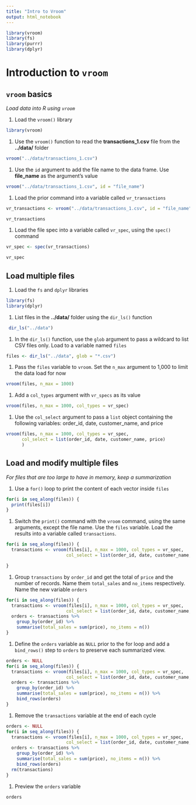 ```yaml
---
title: "Intro to Vroom"
output: html_notebook
---
```


```r
library(vroom)
library(fs)
library(purrr)
library(dplyr)
```

# Introduction to `vroom`

## `vroom` basics
*Load data into R using `vroom`*

1. Load the `vroom()` library
  ```r
  library(vroom)
  ```

1. Use the `vroom()` function to read the **transactions_1.csv** file from the **../data/** folder
```r
vroom("../data/transactions_1.csv")
```

1. Use the `id` argument to add the file name to the data frame.  Use **file_name** as the argument's value
```r
vroom("../data/transactions_1.csv", id = "file_name")
```

1. Load the prior command into a variable called `vr_transactions`
```r
vr_transactions <- vroom("../data/transactions_1.csv", id = "file_name")

vr_transactions
```

1. Load the file spec into a variable called `vr_spec`, using the `spec()` command
```r
vr_spec <- spec(vr_transactions)

vr_spec
```

## Load multiple files

1. Load the `fs` and `dplyr` libraries
```r
library(fs)
library(dplyr)
```

1. List files in the **../data/** folder using the `dir_ls()` function
```r
 dir_ls("../data")
```

1. In the `dir_ls()` function, use the `glob` argument to pass a wildcard to list CSV files only. Load to a variable named `files`
```r
files <- dir_ls("../data", glob = "*.csv")
```

1. Pass the `files` variable to `vroom`. Set the `n_max` argument to 1,000 to limit the data load for now
```r
vroom(files, n_max = 1000)
```

1. Add a `col_types` argument with `vr_specs` as its value
```r
vroom(files, n_max = 1000, col_types = vr_spec)
```

1. Use the `col_select` argument to pass a `list` object containing the following variables: order_id, date, customer_name, and price
```r
vroom(files, n_max = 1000, col_types = vr_spec,
      col_select = list(order_id, date, customer_name, price)
      )
```

## Load and modify multiple files
*For files that are too large to have in memory, keep a summarization*

1. Use a `for()` loop to print the content of each vector inside `files`
```r
for(i in seq_along(files)) {
  print(files[i])
}
```

1. Switch the `print()` command with the `vroom` command, using the same arguments, except the file name.  Use the `files` variable.  Load the results into a variable called `transactions`. 
```r
for(i in seq_along(files)) {
  transactions <- vroom(files[i], n_max = 1000, col_types = vr_spec, 
                       col_select = list(order_id, date, customer_name, price))

}
```

1. Group `transactions` by `order_id` and get the total of `price` and the number of records. Name them `total_sales` and `no_items` respectively. Name the new variable `orders`
```r
for(i in seq_along(files)) {
  transactions <- vroom(files[i], n_max = 1000, col_types = vr_spec, 
                       col_select = list(order_id, date, customer_name, price))
  orders <- transactions %>%
    group_by(order_id) %>%
    summarise(total_sales = sum(price), no_items = n())
}
```

1. Define the `orders` variable as `NULL` prior to the for loop and add a `bind_rows()` step to `orders` to preserve each summarized view.
```r
orders <- NULL
for(i in seq_along(files)) {
  transactions <- vroom(files[i], n_max = 1000, col_types = vr_spec, 
                       col_select = list(order_id, date, customer_name, price))
  orders <- transactions %>%
    group_by(order_id) %>%
    summarise(total_sales = sum(price), no_items = n()) %>%
    bind_rows(orders)
}
```
    
1. Remove the `transactions` variable at the end of each cycle    
```r
orders <- NULL
for(i in seq_along(files)) {
  transactions <- vroom(files[i], n_max = 1000, col_types = vr_spec, 
                       col_select = list(order_id, date, customer_name, price))
  orders <- transactions %>%
    group_by(order_id) %>%
    summarise(total_sales = sum(price), no_items = n()) %>%
    bind_rows(orders)
  rm(transactions)
}
```
    
1. Preview the `orders` variable
```r
orders
```


